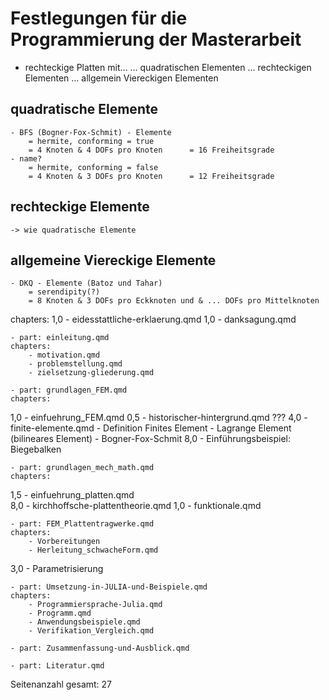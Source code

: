 # Festlegungen für die Programmierung der Masterarbeit

- rechteckige Platten mit...
    ... quadratischen Elementen
    ... rechteckigen Elementen
    ... allgemein Viereckigen Elementen


## quadratische Elemente

    - BFS (Bogner-Fox-Schmit) - Elemente
        = hermite, conforming = true
        = 4 Knoten & 4 DOFs pro Knoten      = 16 Freiheitsgrade
    - name?
        = hermite, conforming = false
        = 4 Knoten & 3 DOFs pro Knoten      = 12 Freiheitsgrade

## rechteckige Elemente

    -> wie quadratische Elemente

## allgemeine Viereckige Elemente

    - DKQ - Elemente (Batoz und Tahar)
        = serendipity(?)
        = 8 Knoten & 3 DOFs pro Eckknoten und & ... DOFs pro Mittelknoten



chapters:
1,0 - eidesstattliche-erklaerung.qmd
1,0 - danksagung.qmd

    - part: einleitung.qmd
    chapters:
        - motivation.qmd
        - problemstellung.qmd
        - zielsetzung-gliederung.qmd

    - part: grundlagen_FEM.qmd
    chapters:
1,0     - einfuehrung_FEM.qmd
0,5     - historischer-hintergrund.qmd ???
4,0     - finite-elemente.qmd
             - Definition Finites Element
             - Lagrange Element (bilineares Element)
             - Bogner-Fox-Schmit
8,0     - Einführungsbeispiel: Biegebalken

    - part: grundlagen_mech_math.qmd
    chapters:
1,5     - einfuehrung_platten.qmd                       
8,0     - kirchhoffsche-plattentheorie.qmd
1,0     - funktionale.qmd    

    - part: FEM_Plattentragwerke.qmd
    chapters:
        - Vorbereitungen
        - Herleitung_schwacheForm.qmd
3,0         - Parametrisierung
 
    - part: Umsetzung-in-JULIA-und-Beispiele.qmd
    chapters:
        - Programmiersprache-Julia.qmd
        - Programm.qmd
        - Anwendungsbeispiele.qmd
        - Verifikation_Vergleich.qmd

    - part: Zusammenfassung-und-Ausblick.qmd

    - part: Literatur.qmd

Seitenanzahl gesamt: 27 